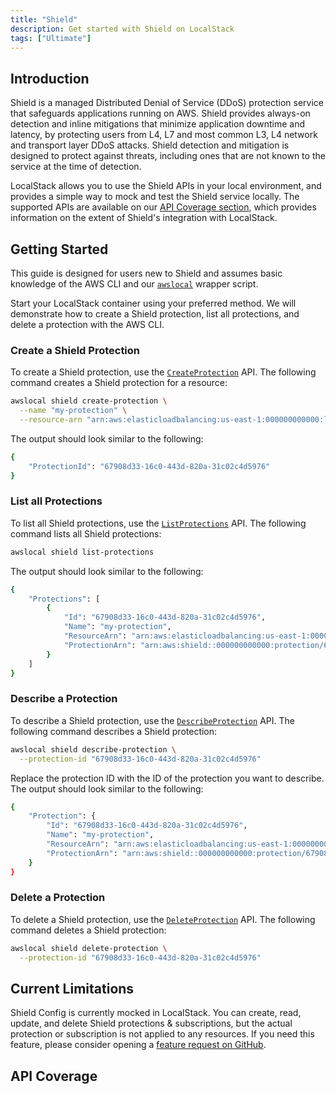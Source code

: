 ```yaml
---
title: "Shield"
description: Get started with Shield on LocalStack
tags: ["Ultimate"]
---
```



## Introduction

Shield is a managed Distributed Denial of Service (DDoS) protection service that safeguards applications running on AWS.
Shield provides always-on detection and inline mitigations that minimize application downtime and latency, by protecting users from L4, L7 and most common L3, L4 network and transport layer DDoS attacks.
Shield detection and mitigation is designed to protect against threats, including ones that are not known to the service at the time of detection.

LocalStack allows you to use the Shield APIs in your local environment, and provides a simple way to mock and test the Shield service locally.
The supported APIs are available on our [API Coverage section](#api-coverage), which provides information on the extent of Shield's integration with LocalStack.

## Getting Started

This guide is designed for users new to Shield and assumes basic knowledge of the AWS CLI and our [`awslocal`](https://github.com/localstack/awscli-local) wrapper script.

Start your LocalStack container using your preferred method.
We will demonstrate how to create a Shield protection, list all protections, and delete a protection with the AWS CLI.

### Create a Shield Protection

To create a Shield protection, use the [`CreateProtection`](https://docs.aws.amazon.com/cli/latest/reference/shield/create-protection.html) API.
The following command creates a Shield protection for a resource:

```bash
awslocal shield create-protection \
  --name "my-protection" \
  --resource-arn "arn:aws:elasticloadbalancing:us-east-1:000000000000:loadbalancer/app/my-alb/1234567890"
```

The output should look similar to the following:

```bash
{
    "ProtectionId": "67908d33-16c0-443d-820a-31c02c4d5976"
}
```

### List all Protections

To list all Shield protections, use the [`ListProtections`](https://docs.aws.amazon.com/cli/latest/reference/shield/list-protections.html) API.
The following command lists all Shield protections:

```bash
awslocal shield list-protections
```

The output should look similar to the following:

```bash
{
    "Protections": [
        {
            "Id": "67908d33-16c0-443d-820a-31c02c4d5976",
            "Name": "my-protection",
            "ResourceArn": "arn:aws:elasticloadbalancing:us-east-1:000000000000:loadbalancer/app/my-alb/1234567890",
            "ProtectionArn": "arn:aws:shield::000000000000:protection/67908d33-16c0-443d-820a-31c02c4d5976"
        }
    ]
}
```

### Describe a Protection

To describe a Shield protection, use the [`DescribeProtection`](https://docs.aws.amazon.com/cli/latest/reference/shield/describe-protection.html) API.
The following command describes a Shield protection:

```bash
awslocal shield describe-protection \
  --protection-id "67908d33-16c0-443d-820a-31c02c4d5976"
```

Replace the protection ID with the ID of the protection you want to describe.
The output should look similar to the following:

```bash
{
    "Protection": {
        "Id": "67908d33-16c0-443d-820a-31c02c4d5976",
        "Name": "my-protection",
        "ResourceArn": "arn:aws:elasticloadbalancing:us-east-1:000000000000:loadbalancer/app/my-alb/1234567890",
        "ProtectionArn": "arn:aws:shield::000000000000:protection/67908d33-16c0-443d-820a-31c02c4d5976"
    }
}
```

### Delete a Protection

To delete a Shield protection, use the [`DeleteProtection`](https://docs.aws.amazon.com/cli/latest/reference/shield/delete-protection.html) API.
The following command deletes a Shield protection:

```bash
awslocal shield delete-protection \
  --protection-id "67908d33-16c0-443d-820a-31c02c4d5976"
```

## Current Limitations

Shield Config is currently mocked in LocalStack.
You can create, read, update, and delete Shield protections & subscriptions, but the actual protection or subscription is not applied to any resources.
If you need this feature, please consider opening a [feature request on GitHub](https://github.com/localstack/localstack/issues/new).

## API Coverage

<FeatureCoverage service="shield" client:load />
